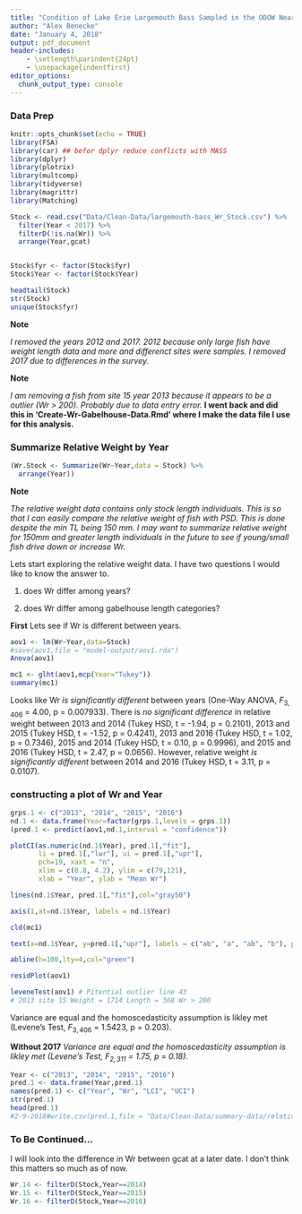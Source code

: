 ```yaml
---
title: "Condition of Lake Erie Largemouth Bass Sampled in the ODOW Nearshore Community Survey 2013-2017"
author: "Alex Benecke"
date: "January 4, 2018"
output: pdf_document
header-includes:
    - \setlength\parindent{24pt}
    - \usepackage{indentfirst}
editor_options: 
  chunk_output_type: console
---
```


### Data Prep

```r
knitr::opts_chunk$set(echo = TRUE)
library(FSA)
library(car) ## befor dplyr reduce conflicts with MASS
library(dplyr)
library(plotrix)
library(multcomp)
library(tidyverse)
library(magrittr)
library(Matching)
```

```r
Stock <- read.csv("Data/Clean-Data/largemouth-bass_Wr_Stock.csv") %>%
  filter(Year < 2017) %>%
  filterD(!is.na(Wr)) %>%
  arrange(Year,gcat)


Stock$fyr <- factor(Stock$fyr)
Stock$Year <- factor(Stock$Year)
```
```r
headtail(Stock)
str(Stock)
unique(Stock$fyr)
```

  **Note**
  
  *I removed the years 2012 and 2017. 2012 because only large fish have weight length data and more and differenct sites were samples. I removed 2017 due to differences in the survey.*
  
  **Note**
  
  *I am removing a fish from site 15 year 2013 because it appears to be a outlier (Wr > 200). Probably due to data entry error.* **I went back and did this in 'Create-Wr-Gabelhouse-Data.Rmd' where I make the data file I use for this analysis.**
  
  
### Summarize Relative Weight by Year

```r
(Wr.Stock <- Summarize(Wr~Year,data = Stock) %>%
  arrange(Year))
```


**Note**

  *The relative weight data contains only stock length individuals. This is so that I can easily compare the relative weight of fish with PSD. This is done despite the min TL being 150 mm. I may want to summarize relative weight for 150mm and greater length individuals in the future to see if young/small fish drive down or increase Wr.*


Lets start exploring the relative weight data. I have two questions I would like to know the answer to.

1) does Wr differ among years?

2) does Wr differ among gabelhouse length categories?


**First** Lets see if Wr is different between years. 

```r
aov1 <- lm(Wr~Year,data=Stock)
#save(aov1,file = "model-output/aov1.rda")
Anova(aov1)
```
\newpage
```r
mc1 <- glht(aov1,mcp(Year="Tukey"))
summary(mc1)
```


  Looks like Wr *is significantly different* between years (One-Way ANOVA, $F_{3, 406}$ = 4.00, p = 0.007933). There is *no significant difference* in relative weight between
  2013 and 2014 (Tukey HSD, t = -1.94, p = 0.2101),
  2013 and 2015 (Tukey HSD, t = -1.52, p = 0.4241),
  2013 and 2016 (Tukey HSD, t = 1.02, p = 0.7346), 
  2015 and 2014 (Tukey HSD, t = 0.10, p = 0.9996), and 
  2015 and 2016 (Tukey HSD, t = 2.47, p = 0.0656). However, relative weight *is significantly different* between 
  2014 and 2016 (Tukey HSD, t = 3.11, p = 0.0107).


### constructing a plot of Wr and Year

```r
grps.1 <- c("2013", "2014", "2015", "2016")
nd.1 <- data.frame(Year=factor(grps.1,levels = grps.1))
(pred.1 <- predict(aov1,nd.1,interval = "confidence"))
```

```r
plotCI(as.numeric(nd.1$Year), pred.1[,"fit"],
       li = pred.1[,"lwr"], ui = pred.1[,"upr"],
       pch=19, xaxt = "n", 
       xlim = c(0.8, 4.2), ylim = c(79,121),
       xlab = "Year", ylab = "Mean Wr")

lines(nd.1$Year, pred.1[,"fit"],col="gray50")

axis(1,at=nd.1$Year, labels = nd.1$Year)

cld(mc1)

text(x=nd.1$Year, y=pred.1[,"upr"], labels = c("ab", "a", "ab", "b"), pos=3)

abline(h=100,lty=4,col="green")
```


```r
residPlot(aov1)
```
\newpage
```r
leveneTest(aov1) # Pitential outlier line 43
# 2013 site 15 Weight = 1714 Length = 368 Wr > 200
```

  Variance are equal and the homoscedasticity assumption is likley met (Levene's Test, $F_{3, 406}$ = 1.5423, p = 0.203). 

\vspace{0.5in}

**Without 2017** 
  *Variance are equal and the homoscedasticity assumption is likley met (Levene's Test, $F_{2, 311}$ = 1.75, p = 0.18).*


```r
Year <- c("2013", "2014", "2015", "2016")
pred.1 <- data.frame(Year,pred.1)
names(pred.1) <- c("Year", "Wr", "LCI", "UCI")
str(pred.1)
head(pred.1)
#2-9-2018#write.csv(pred.1,file = "Data/Clean-Data/summary-data/relative-weight_largemouth-bass_STOCK.csv",row.names = FALSE)
```


### To Be Continued...

  I will look into the difference in Wr between gcat at a later date. I don't think this matters so much as of now.


```r
Wr.14 <- filterD(Stock,Year==2014)
Wr.15 <- filterD(Stock,Year==2015)
Wr.16 <- filterD(Stock,Year==2016)
```